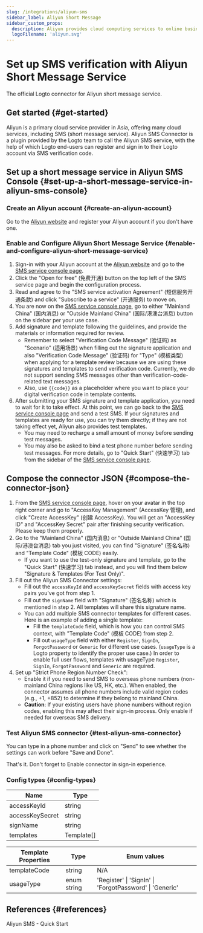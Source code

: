 ```yaml
---
slug: /integrations/aliyun-sms
sidebar_label: Aliyun Short Message
sidebar_custom_props:
  description: Aliyun provides cloud computing services to online businesses.
  logoFilename: 'aliyun.svg'
---
```



# Set up SMS verification with Aliyun Short Message Service

The official Logto connector for Aliyun short message service.

<GuideTip />

## Get started \{#get-started}

Aliyun is a primary cloud service provider in Asia, offering many cloud services, including SMS (short message service). Aliyun SMS Connector is a plugin provided by the Logto team to call the Aliyun SMS service, with the help of which Logto end-users can register and sign in to their Logto account via SMS verification code.

## Set up a short message service in Aliyun SMS Console \{#set-up-a-short-message-service-in-aliyun-sms-console}

### Create an Aliyun account \{#create-an-aliyun-account}

Go to the [Aliyun website](https://cn.aliyun.com/) and register your Aliyun account if you don't have one.

### Enable and Configure Aliyun Short Message Service \{#enable-and-configure-aliyun-short-message-service}

1. Sign-in with your Aliyun account at the [Aliyun website](https://cn.aliyun.com/) and go to the [SMS service console page](https://www.aliyun.com/product/sms).
2. Click the "Open for free" (免费开通) button on the top left of the SMS service page and begin the configuration process.
3. Read and agree to the "SMS service activation Agreement" (短信服务开通条款) and click "Subscribe to a service" (开通服务) to move on.
4. You are now on the [SMS service console page](https://dysms.console.aliyun.com/overview), go to either "Mainland China" (国内消息) or "Outside Mainland China" (国际/港澳台消息) button on the sidebar per your use case.
5. Add signature and template following the guidelines, and provide the materials or information required for review.
   - Remember to select "Verification Code Message" (验证码) as "Scenario" (适用场景) when filling out the signature application and also "Verification Code Message" (验证码) for "Type" (模板类型) when applying for a template review because we are using these signatures and templates to send verification code. Currently, we do not support sending SMS messages other than verification-code-related text messages.
   - Also, use `{{code}}` as a placeholder where you want to place your digital verification code in template contents.
6. After submitting your SMS signature and template application, you need to wait for it to take effect. At this point, we can go back to the [SMS service console page](https://dysms.console.aliyun.com/overview) and send a test SMS. If your signatures and templates are ready for use, you can try them directly; if they are not taking effect yet, Aliyun also provides test templates.
   - You may need to recharge a small amount of money before sending test messages.
   - You may also be asked to bind a test phone number before sending test messages. For more details, go to "Quick Start" (快速学习) tab from the sidebar of the [SMS service console page](https://dysms.console.aliyun.com/overview).

## Compose the connector JSON \{#compose-the-connector-json}

1. From the [SMS service console page](https://dysms.console.aliyun.com/overview), hover on your avatar in the top right corner and go to "AccessKey Management" (AccessKey 管理), and click "Create AccessKey" (创建 AccessKey). You will get an "AccessKey ID" and "AccessKey Secret" pair after finishing security verification. Please keep them properly.
2. Go to the "Mainland China" (国内消息) or "Outside Mainland China" (国际/港澳台消息) tab you just visited, you can find "Signature" (签名名称) and "Template Code" (模板 CODE) easily.
   - If you want to use the test-only signature and template, go to the "Quick Start" (快速学习) tab instead, and you will find them below "Signature & Templates (For Test Only)".
3. Fill out the Aliyun SMS Connector settings:
   - Fill out the `accessKeyId` and `accessKeySecret` fields with access key pairs you've got from step 1.
   - Fill out the `signName` field with "Signature" (签名名称) which is mentioned in step 2. All templates will share this signature name.
   - You can add multiple SMS connector templates for different cases. Here is an example of adding a single template:
     - Fill the `templateCode` field, which is how you can control SMS context, with "Template Code" (模板 CODE) from step 2.
     - Fill out `usageType` field with either `Register`, `SignIn`, `ForgotPassword` or `Generic` for different use cases. (`usageType` is a Logto property to identify the proper use case.) In order to enable full user flows, templates with usageType `Register`, `SignIn`, `ForgotPassword` and `Generic` are required.
4. Set up "Strict Phone Region Number Check":
   - Enable it if you need to send SMS to overseas phone numbers (non-mainland China regions like US, HK, etc.). When enabled, the connector assumes all phone numbers include valid region codes (e.g., +1, +852) to determine if they belong to mainland China.
   - **Caution**: If your existing users have phone numbers without region codes, enabling this may affect their sign-in process. Only enable if needed for overseas SMS delivery.

### Test Aliyun SMS connector \{#test-aliyun-sms-connector}

You can type in a phone number and click on "Send" to see whether the settings can work before "Save and Done".

That's it. Don't forget to <MainSiteUrl href="/connectors/sms-connectors/#enable-phone-number-for-end-user-flows">Enable connector in sign-in experience</MainSiteUrl>.

### Config types \{#config-types}

| Name            | Type       |
| --------------- | ---------- |
| accessKeyId     | string     |
| accessKeySecret | string     |
| signName        | string     |
| templates       | Template[] |

| Template Properties | Type        | Enum values                                             |
| ------------------- | ----------- | ------------------------------------------------------- |
| templateCode        | string      | N/A                                                     |
| usageType           | enum string | 'Register' \| 'SignIn' \| 'ForgotPassword' \| 'Generic' |

## References \{#references}

<Url href="https://dysms.console.aliyun.com/quickstart">Aliyun SMS - Quick Start</Url>
